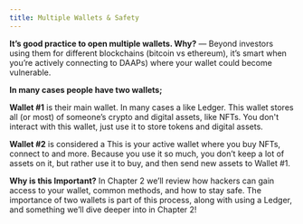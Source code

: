 ```yaml
---
title: Multiple Wallets & Safety
---
```



**It’s good practice to open multiple wallets. Why?** — Beyond investors using them for different blockchains (bitcoin vs ethereum), it’s smart when you’re actively connecting to DAAPs) where your wallet could become vulnerable.

**In many cases people have two wallets;**

**Wallet #1** is their main wallet. In many cases a <Nutshell children="Hardware Wallet," glossaryEntry="content/glossary/hardware_wallet.mdx" /> like Ledger. This wallet stores all (or most) of someone’s crypto and digital assets, like NFTs. You don't interact with this wallet,  just use it to store tokens and digital assets.&#x20;

**Wallet #2** is considered a <Nutshell children="Hot Wallet." glossaryEntry="content/glossary/hot_wallet.mdx" />  This is your active wallet where you buy NFTs, connect to <Nutshell glossaryEntry="content/glossary/dapp.mdx" children="dApps," /> and more. Because you use it so much, you don’t keep a lot of assets on it, but rather use it to buy, and then send new assets to Wallet #1.

**Why is this Important?**
In Chapter 2 we’ll review how hackers can gain access to your wallet, common methods, and how to stay safe. The importance of two wallets is part of this process, along with using a Ledger, and something we’ll dive deeper into in Chapter 2!
